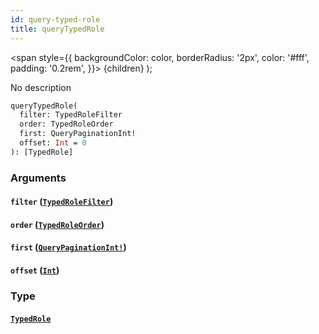 ```yaml
---
id: query-typed-role
title: queryTypedRole
---
```


<span
style={{
      backgroundColor: color,
      borderRadius: '2px',
      color: '#fff',
      padding: '0.2rem',
    }}>
{children}
</span>
);

No description

```graphql
queryTypedRole(
  filter: TypedRoleFilter
  order: TypedRoleOrder
  first: QueryPaginationInt!
  offset: Int = 0
): [TypedRole]

```

### Arguments

#### `filter` ([`TypedRoleFilter`](/docs/schema/inputs/typed-role-filter))

#### `order` ([`TypedRoleOrder`](/docs/schema/inputs/typed-role-order))

#### `first` ([`QueryPaginationInt!`](/docs/schema/scalars/query-pagination-int))

#### `offset` ([`Int`](/docs/schema/scalars/int))

### Type

#### [`TypedRole`](/docs/schema/objects/typed-role)
